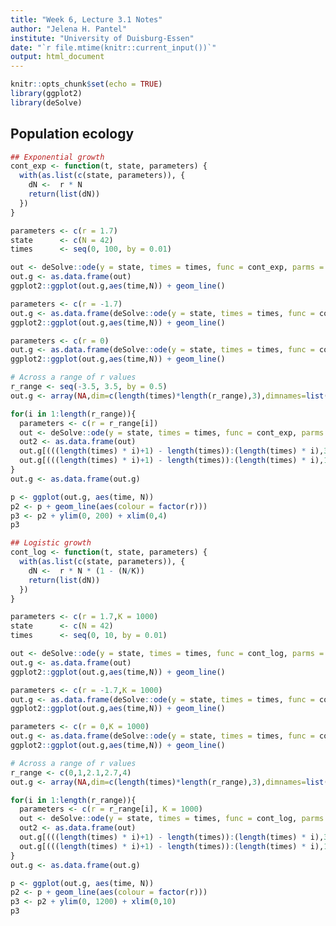 ```yaml
---
title: "Week 6, Lecture 3.1 Notes"
author: "Jelena H. Pantel"
institute: "University of Duisburg-Essen"
date: "`r file.mtime(knitr::current_input())`"
output: html_document
---
```


```r
knitr::opts_chunk$set(echo = TRUE)
library(ggplot2)
library(deSolve)
```

## Population ecology
```r
## Exponential growth
cont_exp <- function(t, state, parameters) {
  with(as.list(c(state, parameters)), {
    dN <-  r * N
    return(list(dN))
  })
}

parameters <- c(r = 1.7)
state      <- c(N = 42)
times      <- seq(0, 100, by = 0.01)

out <- deSolve::ode(y = state, times = times, func = cont_exp, parms = parameters)
out.g <- as.data.frame(out)
ggplot2::ggplot(out.g,aes(time,N)) + geom_line()

parameters <- c(r = -1.7)
out.g <- as.data.frame(deSolve::ode(y = state, times = times, func = cont_exp, parms = parameters))
ggplot2::ggplot(out.g,aes(time,N)) + geom_line()

parameters <- c(r = 0)
out.g <- as.data.frame(deSolve::ode(y = state, times = times, func = cont_exp, parms = parameters))
ggplot2::ggplot(out.g,aes(time,N)) + geom_line()

# Across a range of r values
r_range <- seq(-3.5, 3.5, by = 0.5)
out.g <- array(NA,dim=c(length(times)*length(r_range),3),dimnames=list(NULL,c("time","N","r")))

for(i in 1:length(r_range)){
  parameters <- c(r = r_range[i])
  out <- deSolve::ode(y = state, times = times, func = cont_exp, parms = parameters)
  out2 <- as.data.frame(out)
  out.g[(((length(times) * i)+1) - length(times)):(length(times) * i),3] <- r_range[i]
  out.g[(((length(times) * i)+1) - length(times)):(length(times) * i),1:2] <- out[,]
}
out.g <- as.data.frame(out.g)

p <- ggplot(out.g, aes(time, N))
p2 <- p + geom_line(aes(colour = factor(r)))
p3 <- p2 + ylim(0, 200) + xlim(0,4)
p3
```

```r
## Logistic growth
cont_log <- function(t, state, parameters) {
  with(as.list(c(state, parameters)), {
    dN <-  r * N * (1 - (N/K))
    return(list(dN))
  })
}

parameters <- c(r = 1.7,K = 1000)
state      <- c(N = 42)
times      <- seq(0, 10, by = 0.01)

out <- deSolve::ode(y = state, times = times, func = cont_log, parms = parameters)
out.g <- as.data.frame(out)
ggplot2::ggplot(out.g,aes(time,N)) + geom_line()

parameters <- c(r = -1.7,K = 1000)
out.g <- as.data.frame(deSolve::ode(y = state, times = times, func = cont_log, parms = parameters))
ggplot2::ggplot(out.g,aes(time,N)) + geom_line()

parameters <- c(r = 0,K = 1000)
out.g <- as.data.frame(deSolve::ode(y = state, times = times, func = cont_log, parms = parameters))
ggplot2::ggplot(out.g,aes(time,N)) + geom_line()

# Across a range of r values
r_range <- c(0,1,2.1,2.7,4)
out.g <- array(NA,dim=c(length(times)*length(r_range),3),dimnames=list(NULL,c("time","N","r")))

for(i in 1:length(r_range)){
  parameters <- c(r = r_range[i], K = 1000)
  out <- deSolve::ode(y = state, times = times, func = cont_log, parms = parameters)
  out2 <- as.data.frame(out)
  out.g[(((length(times) * i)+1) - length(times)):(length(times) * i),3] <- r_range[i]
  out.g[(((length(times) * i)+1) - length(times)):(length(times) * i),1:2] <- out[,]
}
out.g <- as.data.frame(out.g)

p <- ggplot(out.g, aes(time, N))
p2 <- p + geom_line(aes(colour = factor(r)))
p3 <- p2 + ylim(0, 1200) + xlim(0,10)
p3
```